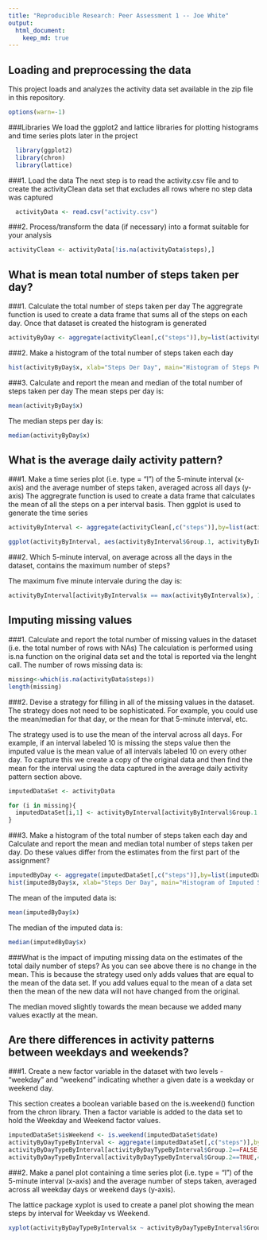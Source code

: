 ```yaml
---
title: "Reproducible Research: Peer Assessment 1 -- Joe White"
output: 
  html_document:
    keep_md: true
---
```



## Loading and preprocessing the data
This project loads and analyzes the activity data set available in the zip file in this repository.

```r
options(warn=-1)
```

###Libraries
We load the ggplot2 and lattice libraries for plotting histograms and time series plots later in the project
```r

  library(ggplot2)
  library(chron)
  library(lattice)

```
###1. Load the data
The next step is to read the activity.csv file and to create the activityClean data set that excludes all rows where no step data was captured
```r
  activityData <- read.csv("activity.csv")
```

###2. Process/transform the data (if necessary) into a format suitable for your analysis
```r
activityClean <- activityData[!is.na(activityData$steps),]
```
  
## What is mean total number of steps taken per day?

###1. Calculate the total number of steps taken per day
The aggregrate function is used to create a data frame that sums all of the steps on each day. Once that dataset is created the histogram is generated
```r
activityByDay <- aggregate(activityClean[,c("steps")],by=list(activityClean$date),"sum")
```

###2. Make a histogram of the total number of steps taken each day
```r
hist(activityByDay$x, xlab="Steps Der Day", main="Histogram of Steps Per Day", ylab="Num of Days")

```

###3. Calculate and report the mean and median of the total number of steps taken per day
The mean steps per day is:
```r
mean(activityByDay$x)
```

The median steps per day is:
```r
median(activityByDay$x)
```

## What is the average daily activity pattern?

###1. Make a time series plot (i.e. type = "l") of the 5-minute interval (x-axis) and the average number of steps taken, averaged across all days (y-axis)
The aggregrate function is used to create a data frame that calculates the mean of all the steps on a per interval basis. Then ggplot is used to generate the time series

```r
activityByInterval <- aggregate(activityClean[,c("steps")],by=list(activityClean$interval),"mean")

ggplot(activityByInterval, aes(activityByInterval$Group.1, activityByInterval$x)) + geom_line() +xlab("Interval")+ylab("Mean Steps")+ggtitle("Mean steps by Interval in Day")
```

###2. Which 5-minute interval, on average across all the days in the dataset, contains the maximum number of steps?

The maximum five minute intervale during the day is:

```r
activityByInterval[activityByInterval$x == max(activityByInterval$x), 1]
```

## Imputing missing values

###1. Calculate and report the total number of missing values in the dataset (i.e. the total number of rows with NAs)
The calculation is performed using is.na function on the original data set and the total is reported via the lenght call. The number of rows missing data is:
```r

missing<-which(is.na(activityData$steps))
length(missing)
```
###2. Devise a strategy for filling in all of the missing values in the dataset. The strategy does not need to be sophisticated. For example, you could use the mean/median for that day, or the mean for that 5-minute interval, etc.

The strategy used is to use the mean of the interval across all days. For example, if an interval labeled 10 is missing the steps value then the imputed value is the mean value of all intervals labeled 10 on every other day. To capture this we create a copy of the original data and then find the mean for the interval using the data captured in the average daily activity pattern section above.

```r
imputedDataSet <- activityData

for (i in missing){
  imputedDataSet[i,1] <- activityByInterval[activityByInterval$Group.1 == imputedDataSet[i,3],2]
}

```
###3. Make a histogram of the total number of steps taken each day and Calculate and report the mean and median total number of steps taken per day. Do these values differ from the estimates from the first part of the assignment? 

```r
imputedByDay <- aggregate(imputedDataSet[,c("steps")],by=list(imputedDataSet$date),"sum")
hist(imputedByDay$x, xlab="Steps Der Day", main="Histogram of Imputed Steps Per Day", ylab="Num Days")

```

The mean of the imputed data is:
```r
mean(imputedByDay$x)
```

The median of the imputed data is:
```r
median(imputedByDay$x)
```

###What is the impact of imputing missing data on the estimates of the total daily number of steps?
As you can see above there is no change in the mean. This is because the strategy used only adds values that are equal to the mean of the data set. If you add values equal to the mean of a data set then the mean of the new data will not have changed from the original.

The median moved slightly towards the mean because we added many values exactly at the mean.

## Are there differences in activity patterns between weekdays and weekends?

###1. Create a new factor variable in the dataset with two levels - "weekday" and "weekend" indicating whether a given date is a weekday or weekend day.

This section creates a boolean variable based on the is.weekend() function from the chron library. Then a factor variable is added to the data set  to hold the Weekday and Weekend factor values.

```r
imputedDataSet$isWeekend <- is.weekend(imputedDataSet$date)
activityByDayTypeByInterval <- aggregate(imputedDataSet[,c("steps")],by=list(imputedDataSet$interval, imputedDataSet$isWeekend),"mean")
activityByDayTypeByInterval[activityByDayTypeByInterval$Group.2==FALSE,4] <- "Weekday"
activityByDayTypeByInterval[activityByDayTypeByInterval$Group.2==TRUE,4] <- "Weekend"
```

###2. Make a panel plot containing a time series plot (i.e. type = "l") of the 5-minute interval (x-axis) and the average number of steps taken, averaged across all weekday days or weekend days (y-axis).

The lattice package xyplot is used to create a panel plot showing the mean steps by interval for Weekday vs Weekend.

```r
xyplot(activityByDayTypeByInterval$x ~ activityByDayTypeByInterval$Group.1 | activityByDayTypeByInterval$V4, layout=c(1,2),activityByDayTypeByInterval,type="l", xlab="Activity Interval in Day", ylab="Mean of Steps by Interval", main="Mean Steps by Weekday vs Weekend by Interval")

```

